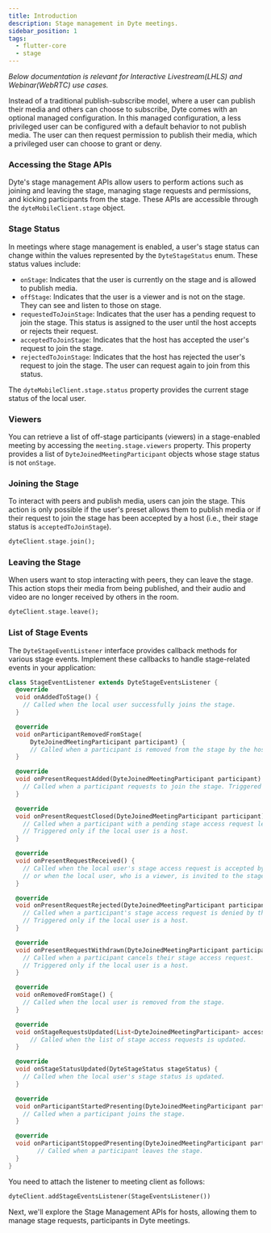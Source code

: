 ```yaml
---
title: Introduction
description: Stage management in Dyte meetings.
sidebar_position: 1
tags:
  - flutter-core
  - stage
---
```


_Below documentation is relevant for Interactive Livestream(LHLS) and Webinar(WebRTC) use cases._

Instead of a traditional publish-subscribe model, where a user can publish their media and others can choose to subscribe, Dyte
comes with an optional managed configuration. In this managed configuration, a less privileged user can be configured with a
default behavior to not publish media. The user can then request permission to publish their media, which a privileged user can
choose to grant or deny.

### Accessing the Stage APIs

Dyte's stage management APIs allow users to perform actions such as joining and leaving the stage, managing stage requests and
permissions, and kicking participants from the stage. These APIs are accessible through the `dyteMobileClient.stage` object.

### Stage Status

In meetings where stage management is enabled, a user's stage status can change within the values represented by the `DyteStageStatus`
enum. These status values include:

- `onStage`: Indicates that the user is currently on the stage and is allowed to publish media.
- `offStage`: Indicates that the user is a viewer and is not on the stage. They can see and listen to those on stage.
- `requestedToJoinStage`: Indicates that the user has a pending request to join the stage. This status is assigned to the user
  until the host accepts or rejects their request.
- `acceptedToJoinStage`: Indicates that the host has accepted the user's request to join the stage.
- `rejectedToJoinStage`: Indicates that the host has rejected the user's request to join the stage. The user can request again
  to join from this status.

The `dyteMobileClient.stage.status` property provides the current stage status of the local user.

### Viewers

You can retrieve a list of off-stage participants (viewers) in a stage-enabled meeting by accessing the `meeting.stage.viewers`
property. This property provides a list of `DyteJoinedMeetingParticipant` objects whose stage status is not `onStage`.

### Joining the Stage

To interact with peers and publish media, users can join the stage. This action is only possible if the user's preset allows them
to publish media or if their request to join the stage has been accepted by a host (i.e., their stage status is `acceptedToJoinStage`).

```dart
dyteClient.stage.join();
```

### Leaving the Stage

When users want to stop interacting with peers, they can leave the stage. This action stops their media from being published,
and their audio and video are no longer received by others in the room.

```dart
dyteClient.stage.leave();
```

### List of Stage Events

The `DyteStageEventListener` interface provides callback methods for various stage events. Implement these callbacks to handle
stage-related events in your application:

```dart
class StageEventListener extends DyteStageEventsListener {
  @override
  void onAddedToStage() {
    // Called when the local user successfully joins the stage.
  }

  @override
  void onParticipantRemovedFromStage(
      DyteJoinedMeetingParticipant participant) {
      // Called when a participant is removed from the stage by the host.
  }

  @override
  void onPresentRequestAdded(DyteJoinedMeetingParticipant participant) {
    // Called when a participant requests to join the stage. Triggered only if the local user is a host.
  }

  @override
  void onPresentRequestClosed(DyteJoinedMeetingParticipant participant) {
    // Called when a participant with a pending stage access request leaves the meeting.
    // Triggered only if the local user is a host.
  }

  @override
  void onPresentRequestReceived() {
    // Called when the local user's stage access request is accepted by the host,
    // or when the local user, who is a viewer, is invited to the stage by the host.
  }

  @override
  void onPresentRequestRejected(DyteJoinedMeetingParticipant participant) {
    // Called when a participant's stage access request is denied by the host.
    // Triggered only if the local user is a host.
  }

  @override
  void onPresentRequestWithdrawn(DyteJoinedMeetingParticipant participant) {
    // Called when a participant cancels their stage access request.
    // Triggered only if the local user is a host.
  }

  @override
  void onRemovedFromStage() {
    // Called when the local user is removed from the stage.
  }

  @override
  void onStageRequestsUpdated(List<DyteJoinedMeetingParticipant> accessRequests) {
      // Called when the list of stage access requests is updated.
  }

  @override
  void onStageStatusUpdated(DyteStageStatus stageStatus) {
    // Called when the local user's stage status is updated.
  }

  @override
  void onParticipantStartedPresenting(DyteJoinedMeetingParticipant participant) {
    // Called when a participant joins the stage.
  }

  @override
  void onParticipantStoppedPresenting(DyteJoinedMeetingParticipant participant) {
        // Called when a participant leaves the stage.
  }
}
```

You need to attach the listener to meeting client as follows:

```dart
dyteClient.addStageEventsListener(StageEventsListener())
```

Next, we'll explore the Stage Management APIs for hosts, allowing them to manage stage requests, participants in Dyte meetings.
